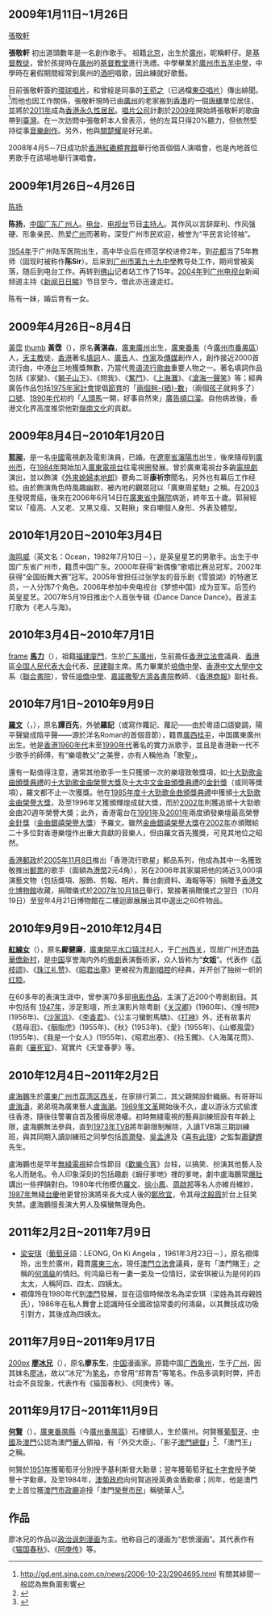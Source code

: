 ==2009年1月11日~1月26日==
[[張敬軒|張敬軒]]


'''張敬軒''' 初出道頭數年是一名創作歌手。 祖籍[[北京|北京]]，出生於[[廣州|廣州]]，昵稱軒仔。是[[基督教徒|基督教徒]]，曾於孩提時在[[廣州|廣州]]的[[基督教堂|基督教堂]]進行洗禮。中學畢業於[[廣州市五羊中學|廣州市五羊中學]]，中學時在暑假期間經常到廣州的[[酒吧|酒吧]]唱歌，因此練就好歌藝。

目前張敬軒簽約[[環球唱片|環球唱片]]，和曾經是同事的[[王菀之|王菀之]]（已過檔[[東亞唱片_(集團)|東亞唱片]]）傳出緋聞。<ref> http://gd.ent.sina.com.cn/news/2006-10-23/2904695.html 有關其緋聞一般認為無負面影響</ref>而他也因工作關係，張敬軒現時已由[[廣州|廣州]]的老家搬到[[香港|香港]]的一個[[唐樓|唐樓]]單位居住，並將於[[2011年|2011年]]成為[[香港永久性居民|香港永久性居民]]。[[唱片公司|唱片公司]]計劃於[[2009年|2009年]]開始將張敬軒的歌曲帶到[[臺灣|臺灣]]。在一次訪問中張敬軒本人曾表示，他的左耳只得20%聽力，但依然堅持從事[[音樂創作|音樂創作]]。另外，他與[[關楚耀|關楚耀]]是好兄弟。

2008年4月5－7日成功於[[香港紅磡體育館|香港紅磡體育館]]舉行他首個個人演唱會，也是內地首位男歌手在該場地舉行演唱會。
==2009年1月26日~4月26日==
[[陈扬|陈扬]]

'''陈扬'''{{BD|1954年|||}}，[[中国|中国]][[广东|广东]][[广州人|广州人]]。[[电台|电台]]、[[电视台|电视台]]节目[[主持人|主持人]]。其作风以言辞犀利、作风强硬、形象亲民、热爱[[广州|广州]]而著称，深受广州市民欢迎，被誉为“平民言论领袖”。

[[1954年|1954年]]于广州陆军医院出生，高中毕业后在师范学校进修2年，到[[花都区|花都]]当了5年教师（固现时被称作'''陈Sir'''）。后来到[[广州市第九十九中學|广州市第九十九中學]]教导处工作，期间曾被奚落，随后到电台工作。再转到[[佛山|佛山]]记者站工作了15年。[[2004年|2004年]]到[[广州电视台|广州电视台]]新闻频道主持《[[新闻日日睇|新闻日日睇]]》节目至今，借此亦迅速走红。

陈有一妹，婚后育有一女。
==2009年4月26日~8月4日==
[[黃霑|黃霑]]
[[檔案:James_Wong_Music_Blanket.jpg|thumb]]
'''黃霑'''（{{bd|1941年|3月16日|2004年|11月24日|catIdx=Huang黃}}），原名'''黃湛森'''，[[廣東|廣東]][[廣州|廣州]]出生，[[廣東|廣東]][[番禺縣|番禺]]（今[[廣州市|廣州市]][[番禺區|番禺區]]）人，[[天主教|天主教]]徒，[[香港|香港]]著名[[填詞|填詞]]人、[[廣告|廣告]]人、[[作家|作家]]及[[傳媒|傳媒]]創作人，創作接近2000首流行曲，中港[[台灣|台]]三地獲獎無數，乃當代[[粤语流行歌曲|粤语流行歌曲]]重要人物之一。著名填詞作品包括《家變》、《[[狮子山下_(歌曲)|獅子山下]]》、《問我》、《[[奮鬥|奮鬥]]》、《[[上海灘|上海灘]]》、《[[滄海一聲笑|滄海一聲笑]]》等；經典廣告作品包括[[1975年|1975年]][[家計會|家計會]]提倡[[節育|節育]]的「[http://www.famplan.org.hk/fpahk/common/videos/tv-1975-2enough.wmv 兩個夠-{晒}-數]」（兩個[[孩子|孩子]]就夠多了）[[口號|口號]]、[[1990年代|1990年代]]初的「[[人頭馬|人頭馬]]一開，好事自然來」[[廣告|廣告]][[順口溜|順口溜]]。自他病故後，香港文化界高度推崇他對[[嶺南文化|嶺南文化]]的貢獻。
==2009年8月4日~2010年1月20日==
'''[[郭昶|郭昶]]'''{{BD|1956年|10月31日|2006年|6月14日|catIdx=G郭}}，是一名[[中國|中國]]電視劇及電影演員，已婚。在[[遼寧省|遼寧省]][[瀋陽市|瀋陽市]]出生，後來隨母到[[廣州市|廣州市]]，在[[1984年|1984年]]開始加入[[廣東電視台|廣東電視台]]往電視圈發展。曾於廣東電視台多齣[[電視劇|電視劇]]演出，並以飾演《[[外來媳婦本地郎|外來媳婦本地郎]]》要角二哥'''康祈宗'''聞名，另外也有幕后工作经验。由於飾演角色時風趣幽默，被內地的觀眾冠以「廣東周星馳」之稱。在[[2003年|2003年]]發現胃癌，後來在2006年6月14日在[[廣東省中醫院|廣東省中醫院]]病逝，終年五十歲。郭昶經常以「瘦高、人又老、又黑又瘦、又鞋揪」來自嘲個人身形、外表及體型。
==2010年1月20日~2010年3月4日==
[[海鸣威|海鸣威]]（英文名：Ocean，1982年7月10日－），是英皇星艺的男歌手。出生于中国广东省广州市，籍贯中国广东。2000年获得“新偶像”歌唱比赛总冠军。2002年获得“全国街舞大赛”冠军。2005年曾担任过张学友的音乐剧《雪狼湖》的特邀艺员，一人分饰7个角色。2006年参加中央电视台《梦想中国》成为亚军。后签约英皇星艺。2007年5月19日推出个人首张专辑《Dance Dance Dance》。首波主打歌为《老人与海》。
==2010年3月4日~2010年7月1日==
<!-- 合理使用文件：Ma_Lik.jpg -->[[:File:Ma_Lik.jpg|frame]]
'''[[馬力|馬力]]'''（{{bd|1952年|2月23日|2007年|8月8日|catIdx=M馬}}），祖籍[[福建|福建]][[廈門|廈門]]，生於[[广东|广东]][[廣州|廣州]]，生前擔任[[香港立法會|香港立法會]]議員、[[香港|香港]]區[[全国人民代表大会|全国人民代表大会]]代表、[[民建聯|民建聯]]主席。馬力畢業於[[培僑中學|培僑中學]]、[[香港中文大學|香港中文大學]][[中文|中文]]系（[[聯合書院|聯合書院]]），曾任[[培僑中學|培僑中學]]、[[嘉諾撒聖方濟各書院|嘉諾撒聖方濟各書院]]教師、《[[香港商報|香港商報]]》副社長。
==2010年7月1日~2010年9月9日==
'''[[羅文|羅文]]'''（'''{{lang-en|Roman Tam}}'''，{{bd|1950年|2月16日|2002年|10月18日|catIdx=T譚}}），原名'''譚百先'''，外號'''羅記'''（或寫作籮記、蘿記——由於粵語口語變調，陽平聲變成陰平聲——源於洋名Roman的首個音節），籍貫[[廣西|廣西]][[桂平|桂平]]，中国廣東廣州出生。他是[[香港|香港]][[1960年代|1960年代]]末至[[1990年代|1990年代]]著名的實力派歌手，並且是香港新一代不少歌手的師傅，有“樂壇教父”之美譽，亦有人稱他為「歌聖」。

還有一點值得注意，通常其他歌手一生只獲頒一次的樂壇致敬獎項，如[[十大勁歌金曲頒獎典禮|十大勁歌金曲頒獎典禮]]的[[十大勁歌金曲榮譽大獎|十大勁歌金曲榮譽大獎]]及[[十大中文金曲頒獎典禮|十大中文金曲頒獎典禮]]的[[金針獎|金針獎]]（或同等獎項），羅文都不止一次獲獎。他在[[1985年度十大勁歌金曲得獎名單|1985年度十大勁歌金曲頒獎典禮]]中獲頒[[十大勁歌金曲榮譽大獎|十大勁歌金曲榮譽大獎]]，及至1996年又獲頒輝煌成就大獎，而於[[2002年|2002年]]則獲追頒十大勁歌金曲20週年榮譽大獎；此外，香港電台在[[1991年|1991年]]及[[2001年|2001年]]兩度頒發樂壇最高榮譽[[金針獎|金針獎]]（[[金曲銀禧榮譽大獎|金曲銀禧榮譽大獎]]）予羅文。雖然[[金曲銀禧榮譽大獎|金曲銀禧榮譽大獎]]在[[2002年|2002年]]亦頒贈給二十多位對香港樂壇作出重大貢獻的音樂人，但由羅文首先獲獎，可見其地位之昭然。

[[香港郵政|香港郵政]]於[[2005年|2005年]][[11月8日|11月8日]]推出「香港流行歌星」郵品系列，他成為其中一名獲致敬推出[[郵票|郵票]]的歌手（面額為[[港幣|港幣]]2元4角），另在2006年其家屬把他的將近3,000項演藝文物（包括獎項、服飾、剪報、相片、舞台劇資料、海報等等）捐贈予[[香港文化博物館|香港文化博物館]]收藏，捐贈儀式於[[2007年|2007年]][[10月18日|10月18日]]舉行，緊接著捐贈儀式之翌日（10月19日）至翌年4月21日博物館在二樓迴廊展展出其中選出之60件物品。

==2010年9月9日~2010年12月4日==
'''[[紅線女|紅線女]]'''（{{bd|1924年|12月27日|catIdx=K}}），原名'''鄺健廉'''，[[廣東|廣東]][[开平市|開平]][[水口镇|水口镇]][[泮村|泮村]]人，于[[广州|广州]][[西关|西关]]，现居广州[[环市路|环市路]][[華僑新村|華僑新村]]，是[[中国|中国]]享誉海内外的[[粵劇|粵劇]]表演藝術家，众人皆称为“'''女姐'''”。代表作《[[荔枝颂|荔枝颂]]》、《[[珠江礼赞|珠江礼赞]]》、《[[昭君出塞|昭君出塞]]》更被视为[[粤剧|粤剧]][[唱腔|唱腔]]的经典，并开创了独树一帜的[[红腔|红腔]]。

在60多年的表演生涯中，曾参演70多部[[电影作品|电影作品]]，主演了近200个粤剧剧目。其中包括有 [[1947年|1947年]]，涉足影壇，所主演影片除粤剧《[[关汉卿|关汉卿]]》(1960年)、《搜书院》(1956年)、《[[沙家浜|沙家浜]]》、《[[李香君|李香君]]》、《公主刁蠻駙馬驕》、《[[打神|打神]]》外，还有故事片《慈母泪》、《胭脂虎》(1955年)、《秋》(1953年)、《愛》(1955年)、《山鄉風雲》(1955年)、《我是一个女人》(1955年)、《昭君出塞》、《拾玉鐲》、《人海萬花筒》、喜劇《[[審死官|審死官]]》、寫實片《天堂春夢》等。
==2010年12月4日~2011年2月2日==
[[盧海鵬|盧海鵬]]生於[[廣東|廣東]][[广州市|广州市]][[荔湾区|荔湾区]][[西关|西关]]，在家排行第二，其父親開設針織廠。有哥哥叫[[盧海濤|盧海濤]]，弟弟現為廣東藝人[[盧海潮|盧海潮]]。[[1969年|1969年]][[文革|文革]]開始後不久，盧以游泳方式偷渡往香港，隨後往警署自首及獲得居港權。初時無綫電視的藝員訓練班設有年齡上限，盧海鵬無法參與，直到[[1973年|1973年]]TVB將年齡限制解除，入讀TVB第三期訓練班，與其同期入讀訓練班之同學包括[[周潤發|周潤發]]、[[吳孟達|吳孟達]]及《[[喜有此理|喜有此理]]》之監製[[蕭鍵鏗|蕭鍵鏗]]先生。

盧海鵬也是早年[[無綫電視|無綫電視]]綜合性節目《[[歡樂今宵|歡樂今宵]]》台柱，以搞笑、扮演其他藝人及名人而馳名。令人印象深刻的包括趣劇《蝦仔爹哋》裡的爹哋，劇中盧海鵬常[[爆肚_(演藝技巧)|爆肚]]講出一些押韻對白。1980年代他模仿[[羅文|羅文]]、[[徐小鳳|徐小鳳]]、[[周啟邦|周啟邦]]等名人亦維肖維妙，[[1987年|1987年]]無綫[[台慶|台慶]]他更曾扮演將來長大成人後的[[鄭欣宜|鄭欣宜]]，令其母[[沈殿霞|沈殿霞]]於台上狂笑失禁。盧海鵬擅長演大男人及橫蠻無理角色。

==2011年2月2日~2011年7月9日==
*[[梁安琪|梁安琪]]（[[葡萄牙|葡萄牙]]語：LEONG, On Ki Angela ，1961年3月23日－），原名禤偉玲，出生於廣州，籍貫[[廣東|廣東]][[三水|三水]]，現任[[澳門立法會|澳門立法會]]議員，是有「澳門賭王」之稱的[[何鴻燊|何鴻燊]]的情妇。何鸿燊已有一妻一妾及一位情妇，梁安琪被认为是何的四太太，人稱阿四、四太、四姨太。
*禤偉玲在1980年代到[[澳門|澳門]]發展，並在這個時候改名為梁安琪（梁姓為其母親姓氏），1986年在私人舞會上認識時任全國政協常委的何鴻燊，以其舞技成功吸引對方，其後成為四姨太。
==2011年7月9日~2011年9月17日==
<!-- 合理使用文件：Liao_Bing_Xiong.jpg -->[[:File:Liao_Bing_Xiong.jpg|200px]]
'''[[廖冰兄|廖冰兄]]'''（{{bd|1915年|10月21日|2006年|9月22日|catIdx=L廖}}），原名'''廖东生'''，[[中国|中国]]漫画家。原籍中国[[广西|广西]][[象州|象州]]，生于[[广州|广州]]，因其妹名[[廖冰|廖冰]]，故以“冰兄”为[[笔名|笔名]]，亦曾用“郑育吾”等笔名。作品多讽刺时弊，抨击社会不良现象，代表作有《猫国春秋》、《阿庚传》等。

==2011年9月17日~2011年11月9日==
'''[[何賢|何賢]]'''（{{bd|1908年|12月1日|1983年|12月6日|catIdx=H何}}），[[廣東|廣東]][[番禺縣|番禺縣]]（今[[廣州|廣州]][[番禺區|番禺區]]）石樓鎮人，生於廣州。何賢獲[[葡萄牙|葡萄牙]]、[[中國|中國]]及[[澳門|澳門]]公認為澳門[[華人|華人]]領袖，有「外交大臣」、「影子[[澳門總督|澳門總督]]」<ref>{{zh-cn}}{{cite web|publisher=环球网 |date=2009年12月11日 |accessdate=2010年7月13日 |title=何贤：公认的“影子澳督”和“澳门王” |url=http://history.huanqiu.com/txt/2009-12/658218.html }}</ref>、「澳門王」之稱。

何賢於[[1951年|1951年]]獲葡萄牙分別授予基利斯督大勳章；翌年獲葡萄牙[[紅十字會|紅十字會]]授予榮譽十字勳章。及至1984年，[[澳葡政府|澳葡政府]]向何賢追授英勇金盾勳章；同年，他是澳門史上首位獲[[澳門市政廳|澳門市政廳]]追授「澳門[[榮譽市民|榮譽市民]]」稱號華人<ref>{{zh-hant}}{{cite web|url=http://www.safp.gov.mo/download/magazine/20041119%E4%B8%8B%E5%8D%88051803661-688.pdf | title=澳門法團主義體制的特徵 |publisher=行政暨公職局 | accessdate=2010年7月13日 }}</ref>。

<references/>

==作品==
廖冰兄的作品以[[政治|政治]][[讽刺|讽刺]][[漫画|漫画]]为主。他称自己的漫画为“悲愤漫画”。其代表作有《[[猫国春秋|猫国春秋]]》、《[[阿庚传|阿庚传]]》等。

<references/>